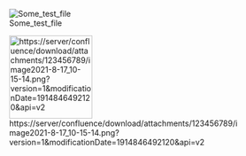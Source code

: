 [[File:Some test file]]

[[File:https://server/confluence/download/attachments/123456789/image2021-8-17_10-15-14.png?version=1&modificationDate=1914846492120&api=v2|x150px]]